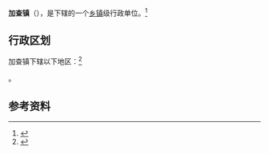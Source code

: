 {{中国乡级行政区|54/22/29/100/000}}

'''加查镇'''（{{bo|z=རྒྱ་ཚ་རྫོང|w=rgya tsha}}），是{{PRC admin/fullname|54/22/29/100/000|3}}下辖的一个[[乡镇|乡镇]]级行政单位。<ref>{{PRC admin/ref sgc|{{PRC admin/parent|54/22/29/100/000}}}}</ref>

== 行政区划 ==

加查镇下辖以下地区：<ref>{{PRC admin/ref sgc|54/22/29/100/000}}</ref>

{{PRC admin/children|54/22/29/100/000}}。

== 参考资料 ==

{{reflist}}

{{行政区划小作品}}
{{PRC admin/navcat|54/22/29/100/000}}